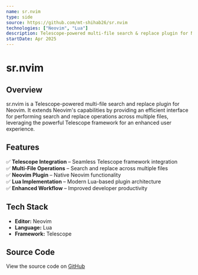 ```yaml
---
name: sr.nvim
type: side
source: https://github.com/mt-shihab26/sr.nvim
technologies: ["Neovim", "Lua"]
description: Telescope-powered multi-file search & replace plugin for Neovim.
startDate: Apr 2025
---
```


# **sr.nvim**

## **Overview**

sr.nvim is a Telescope-powered multi-file search and replace plugin for Neovim. It extends Neovim's capabilities by providing an efficient interface for performing search and replace operations across multiple files, leveraging the powerful Telescope framework for an enhanced user experience.

## **Features**

✅ **Telescope Integration** – Seamless Telescope framework integration  
✅ **Multi-File Operations** – Search and replace across multiple files  
✅ **Neovim Plugin** – Native Neovim functionality  
✅ **Lua Implementation** – Modern Lua-based plugin architecture  
✅ **Enhanced Workflow** – Improved developer productivity

## **Tech Stack**

- **Editor:** Neovim
- **Language:** Lua
- **Framework:** Telescope

## **Source Code**

View the source code on [GitHub](https://github.com/mt-shihab26/sr.nvim)

